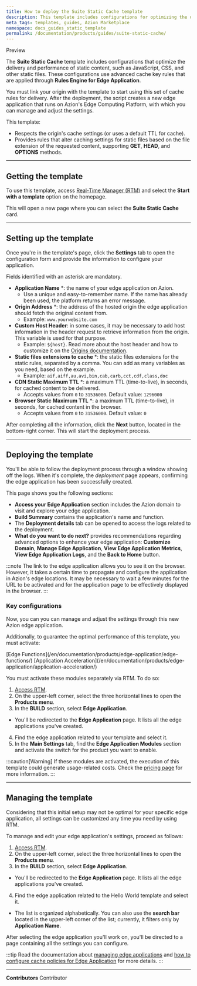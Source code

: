 ```yaml
---
title: How to deploy the Suite Static Cache template
description: This template includes configurations for optimizing the delivery and performance of static content.
meta_tags: templates, guides, Azion Marketplace
namespace: docs_guides_static_template
permalink: /documentation/products/guides/suite-static-cache/
---
```



<Badge variant="accent">
Preview
</Badge>

The **Suite Static Cache** template includes configurations that optimize the delivery and performance of static content, such as JavaScript, CSS, and other static files. These configurations use advanced cache key rules that are applied through **Rules Engine for Edge Application**.

You must link your origin with the template to start using this set of cache rules for delivery. After the deployment, the script creates a new edge application that runs on Azion's Edge Computing Platform, with which you can manage and adjust the settings.

This template:
- Respects the origin's cache settings (or uses a default TTL for cache).
- Provides rules that alter caching settings for static files based on the file extension of the requested content, supporting **GET**, **HEAD**, and **OPTIONS** methods. 

---

## Getting the template

To use this template, access [Real-Time Manager (RTM)](https://manager.azion.com/) and select the **Start with a template** option on the homepage.

This will open a new page where you can select the **Suite Static Cache** card.

---

## Setting up the template

Once you're in the template's page, click the **Settings** tab to open the configuration form and provide the information to configure your application. 

Fields identified with an asterisk are mandatory.

- **Application Name** *: the name of your edge application on Azion.
    - Use a unique and easy-to-remember name. If the name has already been used, the platform returns an error message.
- **Origin Address** *: the address of the hosted origin the edge application should fetch the original content from.
    - Example: `www.yourwebsite.com`
- **Custom Host Header**: in some cases, it may be necessary to add host information in the header request to retrieve information from the origin. This variable is used for that purpose.
    - Example: `${host}`. Read more about the host header and how to customize it on the [Origins documentation](/en/documentation/products/edge-application/origins/#host-header).
- **Static files extensions to cache** *: the static files extensions for the static rules, separated by a comma. You can add as many variables as you need, based on the example.
    - Example: `aif,aiff,au,avi,bin,cab,carb,cct,cdf,class,doc`
- **CDN Static Maximum TTL** *: a maximum TTL (time-to-live), in seconds, for cached content to be delivered.
    - Accepts values from `0` to `31536000`. Default value: `1296000`
- **Browser Static Maximum TTL** *: a maximum TTL (time-to-live), in seconds, for cached content in the browser.
    - Accepts values from `0` to `31536000`. Default value: `0`

After completing all the information, click the **Next** button, located in the bottom-right corner. This will start the deployment process.

---

## Deploying the template

You'll be able to follow the deployment process through a window showing off the logs. When it's complete, the *deployment* page appears, confirming the edge application has been successfully created.

This page shows you the following sections:

   - **Access your Edge Application** section includes the Azion domain to visit and explore your edge application.
   - **Build Summary** contains the application's name and function.
   - The **Deployment details** tab can be opened to access the logs related to the deployment.
   - **What do you want to do next?** provides recommendations regarding advanced options to enhance your edge application: **Customize Domain**, **Manage Edge Application**, **View Edge Application Metrics**, **View Edge Application Logs**, and the **Back to Home** button.

:::note
The link to the edge application allows you to see it on the browser. However, it takes a certain time to propagate and configure the application in Azion's edge locations. It may be necessary to wait a few minutes for the URL to be activated and for the application page to be effectively displayed in the browser.
:::

### Key configurations

Now, you can you can manage and adjust the settings through this new Azion edge application. 

Additionally, to guarantee the optimal performance of this template, you must activate:

<Badge>
[Edge Functions](/en/documentation/products/edge-application/edge-functions/)
</Badge>
<Badge>
[Application Acceleration](/en/documentation/products/edge-application/application-acceleration/)
</Badge>

You must activate these modules separately via RTM. To do so:

1. [Access RTM](https://manager.azion.com/).
2. On the upper-left corner, select the three horizontal lines to open the **Products menu**.
3. In the **BUILD** section, select **Edge Application**.
- You'll be redirected to the **Edge Application** page. It lists all the edge applications you've created. 
4. Find the edge application related to your template and select it. 
5. In the **Main Settings** tab, find the **Edge Application Modules** section and activate the switch for the product you want to enable.

:::caution[Warning]
If these modules are activated, the execution of this template could generate usage-related costs. Check the [pricing page](https://www.azion.com/en/pricing/) for more information. 
:::

---

## Managing the template

Considering that this initial setup may not be optimal for your specific edge application, all settings can be customized any time you need by using RTM.

To manage and edit your edge application's settings, proceed as follows:

1. [Access RTM](https://manager.azion.com/).
2. On the upper-left corner, select the three horizontal lines to open the **Products menu**.
3. In the **BUILD** section, select **Edge Application**.
- You'll be redirected to the **Edge Application** page. It lists all the edge applications you've created. 
4. Find the edge application related to the Hello World template and select it. 
- The list is organized alphabetically. You can also use the **search bar** located in the upper-left corner of the list; currently, it filters only by **Application Name**.

After selecting the edge application you'll work on, you'll be directed to a page containing all the settings you can configure.

:::tip
Read the documentation about [managing edge applications](/en/documentation/products/edge-application/first-steps/) and [how to configure cache policies for Edge Application](/en/documentation/products/guides/edge-caching/) for more details.
:::

---


**Contributors** <ContributorList>Contributor</ContributorList>
